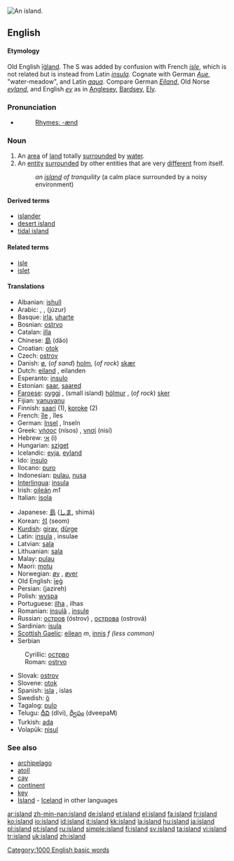 [[Image:ParatutaeIsland.jpg|thumb|right|An island.]]
{{see|Island|Ísland|Island'}}
==English==

{{rank|directly|James|Greek|933|island|special|memory|proved}}

{{wikipedia}}
====Etymology====
Old English [[īġland]].  The S was added by confusion with French ''[[isle]]'', which is not related but is instead from Latin ''[[insula]]''.  Cognate with German ''[[Aue]]'', "water-meadow", and Latin ''[[aqua]]''.  Compare German ''[[Eiland]]'', Old Norse ''[[eyland]]'', and English ''[[ey]]'' as in [[Anglesey]], [[Bardsey]], [[Ely]].

===Pronunciation===
*{{audio|en-us-island.ogg|Audio (US)}}
*:[[Rhymes:English:-ænd|Rhymes: -ænd]]

===Noun===
{{en-noun}}
# An [[area]] of [[land]] totally [[surround]]ed by [[water]].
# An [[entity]] [[surround]]ed by other entities that are very [[different]] from itself.
#:''an [[island]] of tranquility'' (a calm place surrounded by a noisy environment)

====Derived terms====
* [[islander]]
* [[desert island]]
* [[tidal island]]

====Related terms====
* [[isle]]
* [[islet]]

====Translations====
{{top}}
*Albanian: [[ishull]] {{m}}
*Arabic: {{ARchar|[[جزيرة|جَزِيرَة]]}} {{Unicode|(jazíːra)}} {{f}}, {{ARchar|[[جزائر|جَزَائِر]]}} {{Unicode|(jazáː’ir)}} {{p}}, {{ARchar|[[جزر|جُزُر]]}} (júzur) {{p}}
*Basque: [[irla]], [[uharte]]
*Bosnian: [[ostrvo#Bosnian|ostrvo]] {{n}}
*Catalan: [[illa]] {{f}}
*Chinese: [[島]] (dǎo)
*Croatian: [[otok]] {{m}}
*Czech: [[ostrov]] {{m}}
*Danish: [[ø]], (''of sand'') [[holm]], (''of rock'') [[skær]]
*Dutch: [[eiland]] {{n}}, eilanden {{p}}
*Esperanto: [[insulo]]
*Estonian: [[saar]], [[saared]] {{p}}
*[[Faroese]]: [[oyggj]] {{f}}, (small island) [[hólmur]] {{m}}, (''of rock'') [[sker]] {{n}}
*Fijian: [[yanuyanu]]
*Finnish: [[saari]] (1), [[koroke]] (2)
*French: [[île]] {{f}}, îles {{p}}
*German: [[Insel]] {{f}}, Inseln {{p}}
*Greek: [[νήσος]] (nísos) {{f}}, [[νησί]] (nisí) {{n}}
*Hebrew: [[אי]] (i) {{m}}
*Hungarian: [[sziget]]
*Icelandic: [[eyja]], [[eyland]]
*Ido: [[insulo]]
*Ilocano: [[puro]]
*Indonesian: [[pulau]], [[nusa]]
*[[Interlingua]]: [[insula]]
*Irish: [[oileán]] ''m1''
*Italian: [[isola]] {{f}}
{{mid}}
*Japanese: [[島]] ([[しま]], shimá)
*Korean: [[섬]] (seom)
*[[Kurdish]]: [[girav]], [[dûrge]]
*Latin: [[insula]] {{f}}, insulae {{p}}
*Latvian: [[sala]] {{f}}
*Lithuanian: [[sala]] {{f}}
*Malay: [[pulau]]
*Maori: [[motu]]
*Norwegian: [[øy]] {{mf}}, [[øyer]] {{p}}
*Old English: [[ieg|īeġ]] {{f}}
*Persian: {{FAchar|[[جزیره|جَزِیرَه]]}} (jazireh)
*Polish: [[wyspa]] {{f}}
*Portuguese: [[ilha]] {{f}}, ilhas {{p}}
*Romanian: [[insulã]] {{f}}, [[insule]] {{p}}
*Russian: [[остров]] (óstrov) {{m}}, [[острова]] (ostrová) {{p}}
*Sardinian: [[isula]] {{f}}
*[[Scottish Gaelic]]: [[eilean]] ''m'', [[innis]] ''f (less common)''
*Serbian
:Cyrillic: [[острво#Serbian|острво]] {{n}}
:Roman: [[ostrvo#Serbian|ostrvo]] {{n}}
*Slovak: [[ostrov]] {{m}}
*Slovene: [[otok]] {{m}}
*Spanish: [[isla]] {{f}}, islas {{p}}
*Swedish: [[ö]] {{c}}
*Tagalog: [[pulo]]
*Telugu: [[దీవి]] (dIvi), [[ద్వీపం]] (dveepaM)
*Turkish: [[ada]]
*Volapük: [[nisul]]
{{bottom}}

===See also===
*[[archipelago]]
*[[atoll]]
*[[cay]]
*[[continent]]
*[[key]]
*[[Island]] - [[Iceland]] in other languages

[[Category:1000 English basic words]]

[[ar:island]]
[[zh-min-nan:island]]
[[de:island]]
[[et:island]]
[[el:island]]
[[fa:island]]
[[fr:island]]
[[ko:island]]
[[io:island]]
[[id:island]]
[[it:island]]
[[kk:island]]
[[la:island]]
[[hu:island]]
[[ja:island]]
[[pl:island]]
[[pt:island]]
[[ru:island]]
[[simple:island]]
[[fi:island]]
[[sv:island]]
[[ta:island]]
[[vi:island]]
[[tr:island]]
[[uk:island]]
[[zh:island]]